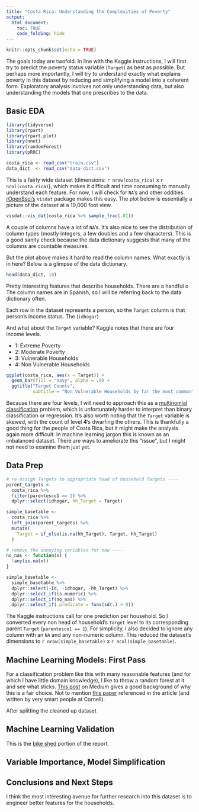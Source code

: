 ```yaml
---
title: "Costa Rica: Understanding the Complexities of Poverty"
output: 
  html_document:
    toc: TRUE
    code_folding: hide
---
```


```r
knitr::opts_chunk$set(echo = TRUE)
```

The goals today are twofold. In line with the Kaggle instructions, I will first try to predict the poverty status variable (`Target`) as best as possible. But perhaps more importantly, I will try to understand exactly what explains poverty in this dataset by reducing and simplifying a model into a coherent form. Exploratory analysis involves not only understanding data, but also understanding the models that one prescribes to the data.

## Basic EDA

```r
library(tidyverse)
library(rpart)
library(rpart.plot)
library(nnet)
library(randomForest)
library(pROC)

costa_rica <- read_csv("train.csv")
data_dict  <- read_csv("data-dict.csv")
```

This is a fairly wide dataset (dimensions: `r nrow(costa_rica)` x `r ncol(costa_rica)`), which makes it difficult and time consuming to manually understand each feature. For now, I will check for `NA`'s and other oddities. [rOpenSsci's](https://ropensci.org/) `visdat` package makes this easy. The plot below is essentially a picture of the dataset at a 10,000 foot view.

```r
visdat::vis_dat(costa_rica %>% sample_frac(.01))
```

A couple of columns have a lot of `NA`'s. It's also nice to see the distribution of column types (mostly integers, a few doubles and a few characters). This is a good sanity check because the data dictionary suggests that many of the columns are countable measures.

But the plot above makes it hard to read the column names. What exactly is in here? Below is a glimpse of the data dictionary.

```r
head(data_dict, 10)
```

Pretty interesting features that describe households. There are a handful o The column names are in Spanish, so I will be referring back to the data dictionary often. 

Each row in the dataset represents a person, so the `Target` column is that person's income status. The  (`idhogar`)

And what about the `Target` variable? Kaggle notes that there are four income levels.

  * 1: Extreme Poverty  
  * 2: Moderate Poverty 
  * 3: Vulnerable Households 
  * 4: Non Vulnerable Households 

```r
ggplot(costa_rica, aes(x = Target)) + 
  geom_bar(fill = "navy", alpha = .8) + 
  ggtitle("Target Counts", 
          subtitle = "Non Vulnerable Households by far the most common")
```

Because there are four levels, I will need to approach this as a [multinomial classification](https://en.wikipedia.org/wiki/Multiclass_classification) problem, which is unfortunately harder to interpret than binary classification or regression. It's also worth noting that the `Target` variable is skewed, with the count of level **4**'s dwarfing the others. This is thankfully a good thing for the people of Costa Rica, but it might make the analysis again more difficult. In machine learning jargon this is known as an imbalanced dataset. There are ways to ameliorate this "issue", but I might not need to examine them just yet.

## Data Prep

```r
# re-assign Targets to appropriate head of household Targets ----
parent_targets <- 
  costa_rica %>% 
  filter(parentesco1 == 1) %>%
  dplyr::select(idhogar, hh_Target = Target)

simple_basetable <- 
  costa_rica %>% 
  left_join(parent_targets) %>% 
  mutate(
    Target = if_else(is.na(hh_Target), Target, hh_Target)
  )

# remove the annoying variables for now ----
no_nas <- function(x) {
  !any(is.na(x))
}

simple_basetable <-
  simple_basetable %>% 
  dplyr::select(-Id, -idhogar, -hh_Target) %>%
  dplyr::select_if(is.numeric) %>%  
  dplyr::select_if(no_nas) %>% 
  dplyr::select_if(.predicate = funs(sd(.) > 0))
```

The Kaggle instructions call for one prediction per household. So I converted every non head of household's `Target` level to its corresponding parent `Target` (`parentesco1 == 1`). For simplicity, I also decided to ignore any column with an `NA` and any non-numeric column. This reduced the dataset's dimensions to `r nrow(simple_basetable)` x `r ncol(simple_basetable)`.


## Machine Learning Models: First Pass

For a classification problem like this with many reasonable features (and for which I have little domain knowledge), I like to throw a random forest at it and see what sticks. [This post](https://medium.com/rants-on-machine-learning/the-unreasonable-effectiveness-of-random-forests-f33c3ce28883) on Medium gives a good background of why this is a fair choice. Not to mention [this paper](http://lowrank.net/nikos/pubs/empirical.pdf) referenced in the article (and written by very smart people at Cornell). 

After splitting the cleaned up dataset 

## Machine Learning Validation

This is the [bike shed](https://en.wikipedia.org/wiki/Law_of_triviality) portion of the report. 

## Variable Importance, Model Simplification

## Conclusions and Next Steps

I think the most interesting avenue for further research into this dataset is to engineer better features for the households.